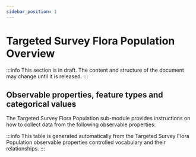 ```yaml
---
sidebar_position: 1
---
```



# Targeted Survey Flora Population Overview

:::info
This section is in draft. The content and structure of the document may change until it is released.
:::

## Observable properties, feature types and categorical values

The Targeted Survey Flora Population sub-module provides instructions on how to collect data from the following observable properties:

<OverviewTable moduleOpCollectionUri="https://linked.data.gov.au/def/test/dawe-cv/7a3a06af-8c03-414f-9040-fd4bbf691384" />

:::info
This table is generated automatically from the Targeted Survey Flora Population observable properties controlled vocabulary and their relationships.
:::
